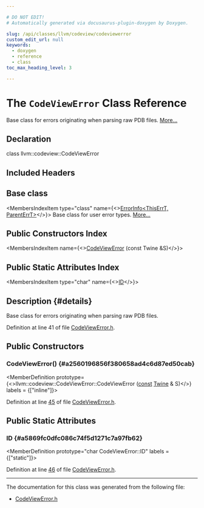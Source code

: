 ```yaml
---

# DO NOT EDIT!
# Automatically generated via docusaurus-plugin-doxygen by Doxygen.

slug: /api/classes/llvm/codeview/codeviewerror
custom_edit_url: null
keywords:
  - doxygen
  - reference
  - class
toc_max_heading_level: 3

---
```





# The `CodeViewError` Class Reference

<DoxygenPage pluginConfig={pluginConfig}>

Base class for errors originating when parsing raw PDB files. <a href="#details">More...</a>

## Declaration

<CodeBlock>class llvm::codeview::CodeViewError</CodeBlock>

## Included Headers

<IncludesList>
<IncludesListItem
  filePath="llvm/DebugInfo/CodeView/CodeViewError.h"
  permalink="/docs/api/files/include/include/llvm/include/llvm/debuginfo/include/llvm/debuginfo/codeview/codeviewerror-h"
  isLocal="true" />
</IncludesList>

## Base class

<MembersIndex>

<MembersIndexItem
  type="class"
  name={<><a href="/docs/api/classes/llvm/errorinfo">ErrorInfo&lt;ThisErrT, ParentErrT&gt;</a></>}>
Base class for user error types. <a href="/docs/api/classes/llvm/errorinfo/#details">More...</a>
</MembersIndexItem>

</MembersIndex>

## Public Constructors Index

<MembersIndex>

<MembersIndexItem
  name={<><a href="#a2560196856f380658ad4c6d87ed50cab">CodeViewError</a> (const Twine &amp;S)</>}>
</MembersIndexItem>

</MembersIndex>

## Public Static Attributes Index

<MembersIndex>

<MembersIndexItem
  type="char"
  name={<><a href="#a5869fc0dfc086c74f5d1271c7a97fb62">ID</a></>}>
</MembersIndexItem>

</MembersIndex>

## Description {#details}

Base class for errors originating when parsing raw PDB files.

Definition at line 41 of file <a href="/docs/api/files/include/include/llvm/include/llvm/debuginfo/include/llvm/debuginfo/codeview/codeviewerror-h">CodeViewError.h</a>.

<SectionDefinition>

## Public Constructors

### CodeViewError() {#a2560196856f380658ad4c6d87ed50cab}

<MemberDefinition
  prototype={<>llvm::codeview::CodeViewError::CodeViewError (<a href="/docs/api/files/lib/lib/target/lib/target/aarch64/aarch64promoteconstant-cpp/#a90f8350fecae261c25be85d38b451bff">const</a> <a href="/docs/api/classes/llvm/twine">Twine</a> &amp; S)</>}
  labels = {["inline"]}>

Definition at line <a href="/docs/api/files/include/include/llvm/include/llvm/debuginfo/include/llvm/debuginfo/codeview/codeviewerror-h/#l00045">45</a> of file <a href="/docs/api/files/include/include/llvm/include/llvm/debuginfo/include/llvm/debuginfo/codeview/codeviewerror-h">CodeViewError.h</a>.
</MemberDefinition>

</SectionDefinition>

<SectionDefinition>

## Public Static Attributes

### ID {#a5869fc0dfc086c74f5d1271c7a97fb62}

<MemberDefinition
  prototype="char CodeViewError::ID"
  labels = {["static"]}>

Definition at line <a href="/docs/api/files/include/include/llvm/include/llvm/debuginfo/include/llvm/debuginfo/codeview/codeviewerror-h/#l00046">46</a> of file <a href="/docs/api/files/include/include/llvm/include/llvm/debuginfo/include/llvm/debuginfo/codeview/codeviewerror-h">CodeViewError.h</a>.
</MemberDefinition>

</SectionDefinition>

<hr/>

The documentation for this class was generated from the following file:

<ul>
<li><a href="/docs/api/files/include/include/llvm/include/llvm/debuginfo/include/llvm/debuginfo/codeview/codeviewerror-h">CodeViewError.h</a></li>
</ul>

</DoxygenPage>
